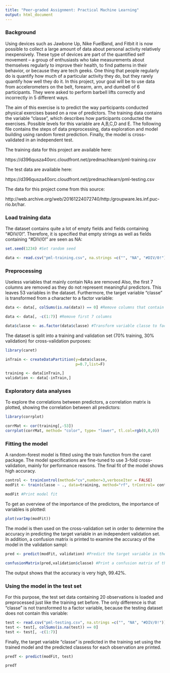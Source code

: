 ```yaml
---
title: "Peer-graded Assignment: Practical Machine Learning"
output: html_document
---
```


### Background

Using devices such as Jawbone Up, Nike FuelBand, and Fitbit it is now possible to collect a large amount of data about personal activity relatively inexpensively. These type of devices are part of the quantified self movement – a group of enthusiasts who take measurements about themselves regularly to improve their health, to find patterns in their behavior, or because they are tech geeks. One thing that people regularly do is quantify how much of a particular activity they do, but they rarely quantify how well they do it. In this project, your goal will be to use data from accelerometers on the belt, forearm, arm, and dumbell of 6 participants. They were asked to perform barbell lifts correctly and incorrectly in 5 different ways. 

The aim of this exercise is to predict the way participants conducted physical exercises based on a row of predictors. The training data contains the variable "classe", which describes how participants conducted the exercises. Possible levels for this variable are A,B,C,D and E. The following file contains the steps of data preprocessing, data exploration and model building using random forest prediction. Finally, the model is  cross-validated in an independent test.

The training data for this project are available here:

https://d396qusza40orc.cloudfront.net/predmachlearn/pml-training.csv

The test data are available here:

https://d396qusza40orc.cloudfront.net/predmachlearn/pml-testing.csv

The data for this project come from this source:

http://web.archive.org/web/20161224072740/http:/groupware.les.inf.puc-rio.br/har. 


### Load training data 

The dataset contains quite a lot of empty fields and fields containing "#DIV/0!". Therefore, it is specified that empty strings as well as fields containing "#DIV/0!" are seen as NA:

```r
set.seed(1234) #Set random seed 

data <- read.csv("pml-training.csv", na.strings =c("", "NA", "#DIV/0!")) #Load dataset
```

### Preprocessing

Useless variables that mainly contain NAs are removed Also, the first 7 columns are removed as they do not represent meaningful predictors. This leaves 53 variables in the dataset. Furthermore, the target variable "classe" is transformed from a character to a factor variable:

```r
data <- data[, colSums(is.na(data)) == 0] #Remove columns that contain NAs

data <- data[, -c(1:7)] #Remove first 7 columns

data$classe <- as.factor(data$classe) #Transform variable classe to factor
```

The dataset is split into a training and validation set (70% training, 30% validation) for cross-validation purposes:

```r
library(caret)

inTrain <- createDataPartition(y=data$classe,
                               p=0.7,list=F)

training <- data[inTrain,]
validation <- data[-inTrain,]
```

### Exploratory data analyses

To explore the correlations between predictors, a correlation matrix is plotted, showing the correlation between all predictors:

```r
library(corrplot)

corrMat <- cor(training[,-53])
corrplot(corrMat, method= "color", type= "lower", tl.col=rgb(0,0,0))
```

### Fitting the model

A random-forest model is fitted using the train function from the caret package. The model specifications are fine-tuned to use 3-fold cross-validation, mainly for performance reasons. The final fit of the model shows high accuracy. 

```r
control <- trainControl(method="cv",number=3,verboseIter = FALSE)
modFit <- train(classe ~ ., data=training, method="rf", trControl= control)

modFit #Print model fit
```
To get an overview of the importance of the predictors, the importance of variables is plotted:

```r
plot(varImp(modFit))
```

The model is then used on the cross-validation set in order to determine the accuracy in predicting the target variable in an independent validation set. In addition, a confusion matrix is printed to examine the accuracy of the model in the validation sampl: 

```r
pred <- predict(modFit, validation) #Predict the target variable in the validation set

confusionMatrix(pred,validation$classe) #Print a confusion matrix of the results
```
The output shows that the accuracy is very high, 99.42%.

### Using the model in the test set

For this purpose, the test set data containing 20 observations is loaded and preprocessed just like the training set before. The only difference is that "classe" is not transformed to a factor variable, because the testing dataset does not contain this variable: 

```r
test <- read.csv("pml-testing.csv", na.strings =c("", "NA", "#DIV/0!"))
test <- test[, colSums(is.na(test)) == 0]
test <- test[, -c(1:7)]
```

Finally, the target variable "classe" is predicted in the training set using the trained model and the predicted classess for each observation are printed. 

```r
predT <- predict(modFit, test)

predT
```




